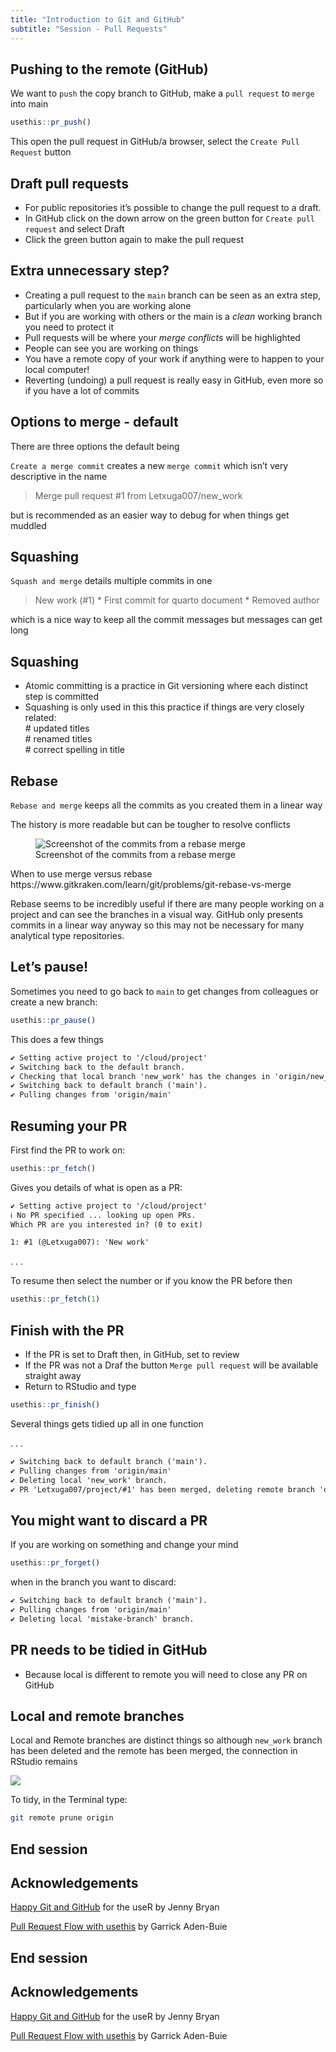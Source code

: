 ```yaml
---
title: "Introduction to Git and GitHub"
subtitle: "Session - Pull Requests"
---
```


## Pushing to the remote (GitHub)

We want to `push` the copy branch to GitHub, make a `pull request` to `merge` into main

```r
usethis::pr_push()
```

This open the pull request in GitHub/a browser, select the `Create Pull Request` button

::: {.callout-note collapse="false" appearance="default" icon="true"}
## Draft pull requests

-   For public repositories it's possible to change the pull request to a draft.
-   In GitHub click on the down arrow on the green button for `Create pull request` and select Draft
-   Click the green button again to make the pull request
:::

## Extra unnecessary step?

::: incremental
-   Creating a pull request to the `main` branch can be seen as an extra step, particularly when you are working alone
-   But if you are working with others or the main is a *clean* working branch you need to protect it
-   Pull requests will be where your *merge conflicts* will be highlighted
-   People can see you are working on things
-   You have a remote copy of your work if anything were to happen to your local computer!
-   Reverting (undoing) a pull request is really easy in GitHub, even more so if you have a lot of commits
:::

## Options to merge - default

There are three options the default being

`Create a merge commit` creates a new `merge commit` which isn't very descriptive in the name

> Merge pull request #1 from Letxuga007/new_work

but is recommended as an easier way to debug for when things get muddled

## Squashing

`Squash and merge` details multiple commits in one

> New work (#1) \* First commit for quarto document \* Removed author

which is a nice way to keep all the commit messages but messages can get long

::: {.callout-tip collapse="false" appearance="default" icon="true"}
## Squashing

-   Atomic committing is a practice in Git versioning where each distinct step is committed
-   Squashing is only used in this this practice if things are very closely related:\
    \# updated titles\
    \# renamed titles\
    \# correct spelling in title
:::

## Rebase

`Rebase and merge` keeps all the commits as you created them in a linear way

The history is more readable but can be tougher to resolve conflicts

![Screenshot of the commits from a rebase merge](img/rebase_commit_history.PNG)

::: notes
When to use merge versus rebase https://www.gitkraken.com/learn/git/problems/git-rebase-vs-merge

Rebase seems to be incredibly useful if there are many people working on a project and can see the branches in a visual way. GitHub only presents commits in a linear way anyway so this may not be necessary for many analytical type repositories.
:::

## Let's pause!

Sometimes you need to go back to `main` to get changes from colleagues or create a new branch:

```r
usethis::pr_pause()
```

This does a few things

``` markdown
✔ Setting active project to '/cloud/project'
✔ Switching back to the default branch.
✔ Checking that local branch 'new_work' has the changes in 'origin/new_work'
✔ Switching back to default branch ('main').
✔ Pulling changes from 'origin/main'
```

## Resuming your PR

First find the PR to work on:

```r
usethis::pr_fetch()
```

Gives you details of what is open as a PR:

``` markdown
✔ Setting active project to '/cloud/project'
ℹ No PR specified ... looking up open PRs.
Which PR are you interested in? (0 to exit) 

1: #1 (@Letxuga007): 'New work'
```

. . .

To resume then select the number or if you know the PR before then

```r
usethis::pr_fetch(1)
```

## Finish with the PR

-   If the PR is set to Draft then, in GitHub, set to review
-   If the PR was not a Draf the button `Merge pull request` will be available straight away
-   Return to RStudio and type

```r
usethis::pr_finish()
```

Several things gets tidied up all in one function

. . .

``` markdown
✔ Switching back to default branch ('main').
✔ Pulling changes from 'origin/main'
✔ Deleting local 'new_work' branch.
✔ PR 'Letxuga007/project/#1' has been merged, deleting remote branch 'origin/new_work'
```
## You might want to discard a PR

If you are working on something and change your mind

```r
usethis::pr_forget()
```

when in the branch you want to discard:

```markdown
✔ Switching back to default branch ('main').
✔ Pulling changes from 'origin/main'
✔ Deleting local 'mistake-branch' branch.
```

:::{.callout-note collapse=false appearance='default' icon=true}
## PR needs to be tidied in GitHub
- Because local is different to remote you will need to close any PR on GitHub
:::

## Local and remote branches

Local and Remote branches are distinct things so although `new_work` branch has been deleted and the remote has been merged, the connection in RStudio remains

![](img/branch-link-rstudio.PNG){fig-alt="Screenshot of the drop down of branches in the RStudio git pane where under the greyed out (REMOTE: ORIGIN) new_work can be seen"}

To tidy, in the Terminal type:

```bash
git remote prune origin
```

## End session

## Acknowledgements

[Happy Git and GitHub](https://happygitwithr.com/) for the useR by Jenny Bryan

[Pull Request Flow with usethis](https://www.garrickadenbuie.com/blog/pull-request-flow-usethis/?interactive=) by Garrick Aden-Buie

## End session

## Acknowledgements

[Happy Git and GitHub](https://happygitwithr.com/) for the useR by Jenny Bryan

[Pull Request Flow with usethis](https://www.garrickadenbuie.com/blog/pull-request-flow-usethis/?interactive=) by Garrick Aden-Buie
